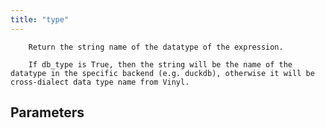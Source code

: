 ```yaml
---
title: "type"
---
```


        Return the string name of the datatype of the expression.

        If db_type is True, then the string will be the name of the datatype in the specific backend (e.g. duckdb), otherwise it will be cross-dialect data type name from Vinyl.
        

## Parameters
<ParamField body="db_type" type="bool" required="false" default="True" >
</ParamField>
